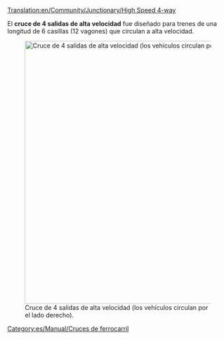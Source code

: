 [[Translation:en/Community/Junctionary/High Speed 4-way]]

{{es/Community/Junctionary/Menú de Cruces}}
El '''cruce de 4 salidas de alta velocidad''' fue diseñado para trenes de una longitud de 6 casillas (12 vagones) que circulan a alta velocidad.

[[File:en/Community/Junctionary/High Speed 4-way.png|none|thumb|600px|Cruce de 4 salidas de alta velocidad (los vehículos circulan por el lado derecho).]]

{{es/Community/Junctionary/Criterios sobre cruces|Alto|4|1|0|0|1|1|1|1|0|0|0||Los trenes averiados afectan únicamente una vía.|
* Admite mucho tráfico.
* 38x38 casillas.
* Se puede hacer más grande para trenes más largos.
* El giro a la derecha (la diagonal larga) se puede desplazar hacia adentro para ahorrar algo de espacio.
* Se recomienda activar el parche "Copia y pega".
}}

[[Category:es/Manual/Cruces de ferrocarril]]